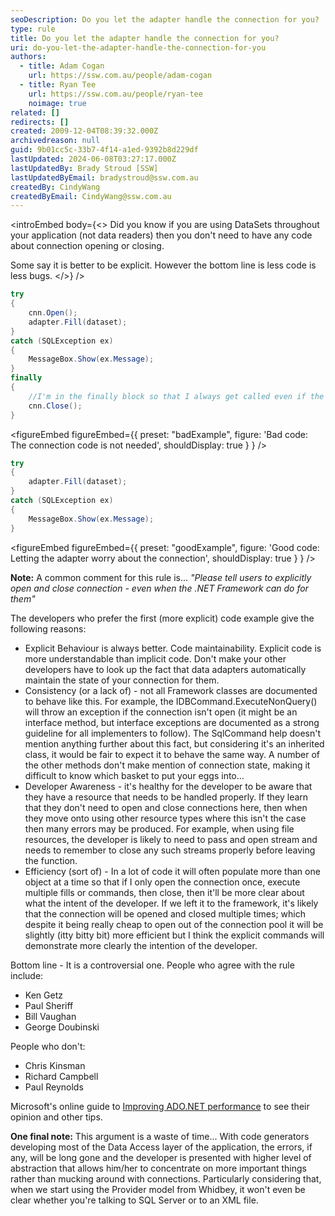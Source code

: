 ```yaml
---
seoDescription: Do you let the adapter handle the connection for you?
type: rule
title: Do you let the adapter handle the connection for you?
uri: do-you-let-the-adapter-handle-the-connection-for-you
authors:
  - title: Adam Cogan
    url: https://ssw.com.au/people/adam-cogan
  - title: Ryan Tee
    url: https://ssw.com.au/people/ryan-tee
    noimage: true
related: []
redirects: []
created: 2009-12-04T08:39:32.000Z
archivedreason: null
guid: 9b01cc5c-33b7-4f14-a1ed-9392b8d229df
lastUpdated: 2024-06-08T03:27:17.000Z
lastUpdatedBy: Brady Stroud [SSW]
lastUpdatedByEmail: bradystroud@ssw.com.au
createdBy: CindyWang
createdByEmail: CindyWang@ssw.com.au
---
```


<introEmbed
  body={<>
Did you know if you are using DataSets throughout your application (not data readers) then you don't need to have any code about connection opening or closing.

Some say it is better to be explicit. However the bottom line is less code is less bugs.
  </>}
/>
```cs
try
{
    cnn.Open();
    adapter.Fill(dataset);
}
catch (SQLException ex)
{
    MessageBox.Show(ex.Message);
}
finally
{
    //I'm in the finally block so that I always get called even if the fill fails.
    cnn.Close();
}
```

<figureEmbed figureEmbed={{
  preset: "badExample",
  figure: 'Bad code: The connection code is not needed',
  shouldDisplay: true
} } />


```cs
try
{
    adapter.Fill(dataset);
}
catch (SQLException ex)
{
    MessageBox.Show(ex.Message);
}
```

<figureEmbed figureEmbed={{
  preset: "goodExample",
  figure: 'Good code: Letting the adapter worry about the connection',
  shouldDisplay: true
} } />


**Note:** A common comment for this rule is... _"Please tell users to explicitly open and close connection - even when the .NET Framework can do for them"_

The developers who prefer the first (more explicit) code example give the following reasons:

- Explicit Behaviour is always better. Code maintainability. Explicit code is more understandable than implicit code. Don't make your other developers have to look up the fact that data adapters automatically maintain the state of your connection for them.
- Consistency (or a lack of) - not all Framework classes are documented to behave like this. For example, the IDBCommand.ExecuteNonQuery() will throw an exception if the connection isn't open (it might be an interface method, but interface exceptions are documented as a strong guideline for all implementers to follow). The SqlCommand help doesn't mention anything further about this fact, but considering it's an inherited class, it would be fair to expect it to behave the same way. A number of the other methods don't make mention of connection state, making it difficult to know which basket to put your eggs into...
- Developer Awareness - it's healthy for the developer to be aware that they have a resource that needs to be handled properly. If they learn that they don't need to open and close connections here, then when they move onto using other resource types where this isn't the case then many errors may be produced. For example, when using file resources, the developer is likely to need to pass and open stream and needs to remember to close any such streams properly before leaving the function.
- Efficiency (sort of) - In a lot of code it will often populate more than one object at a time so that if I only open the connection once, execute multiple fills or commands, then close, then it'll be more clear about what the intent of the developer. If we left it to the framework, it's likely that the connection will be opened and closed multiple times; which despite it being really cheap to open out of the connection pool it will be slightly (itty bitty bit) more efficient but I think the explicit commands will demonstrate more clearly the intention of the developer.

Bottom line - It is a controversial one. People who agree with the rule include:

- Ken Getz
- Paul Sheriff
- Bill Vaughan
- George Doubinski

People who don't:

- Chris Kinsman
- Richard Campbell
- Paul Reynolds

Microsoft's online guide to [Improving ADO.NET performance](http://www.ssw.com.au/ssw/Redirect/MSDN_ADO.htm) to see their opinion and other tips.

**One final note:** This argument is a waste of time... With code generators developing most of the Data Access layer of the application, the errors, if any, will be long gone and the developer is presented with higher level of abstraction that allows him/her to concentrate on more important things rather than mucking around with connections. Particularly considering that, when we start using the Provider model from Whidbey, it won't even be clear whether you're talking to SQL Server or to an XML file.
